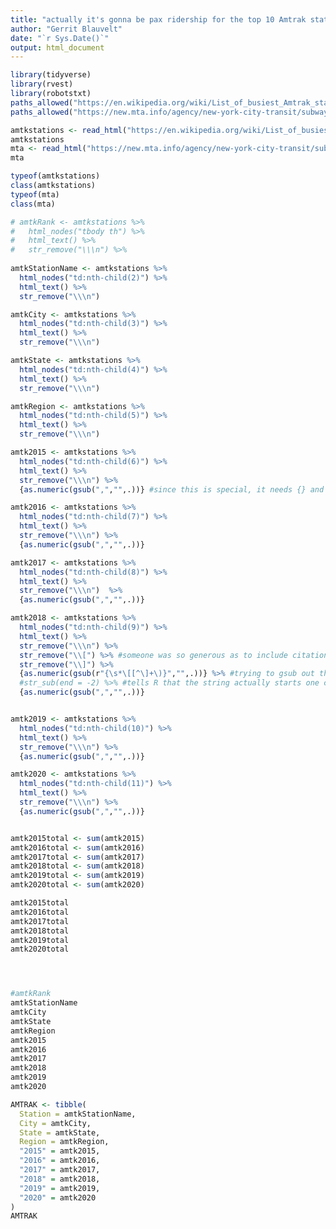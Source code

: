 ```yaml
---
title: "actually it's gonna be pax ridership for the top 10 Amtrak stations"
author: "Gerrit Blauvelt"
date: "`r Sys.Date()`"
output: html_document
---
```


```r
library(tidyverse)
library(rvest)
library(robotstxt)
paths_allowed("https://en.wikipedia.org/wiki/List_of_busiest_Amtrak_stations")
paths_allowed("https://new.mta.info/agency/new-york-city-transit/subway-bus-ridership-2020")
```

```r
amtkstations <- read_html("https://en.wikipedia.org/wiki/List_of_busiest_Amtrak_stations")
amtkstations
mta <- read_html("https://new.mta.info/agency/new-york-city-transit/subway-bus-ridership-2020")
mta

typeof(amtkstations)
class(amtkstations)
typeof(mta)
class(mta)

# amtkRank <- amtkstations %>%
#   html_nodes("tbody th") %>%
#   html_text() %>%
#   str_remove("\\\n") %>%
 
amtkStationName <- amtkstations %>%
  html_nodes("td:nth-child(2)") %>%
  html_text() %>%
  str_remove("\\\n")

amtkCity <- amtkstations %>%
  html_nodes("td:nth-child(3)") %>%
  html_text() %>%
  str_remove("\\\n")

amtkState <- amtkstations %>%
  html_nodes("td:nth-child(4)") %>%
  html_text() %>%
  str_remove("\\\n")

amtkRegion <- amtkstations %>%
  html_nodes("td:nth-child(5)") %>%
  html_text() %>%
  str_remove("\\\n")

amtk2015 <- amtkstations %>%
  html_nodes("td:nth-child(6)") %>%
  html_text() %>%
  str_remove("\\\n") %>%
  {as.numeric(gsub(",","",.))} #since this is special, it needs {} and then a . as a data marker for it to pipe properly

amtk2016 <- amtkstations %>%
  html_nodes("td:nth-child(7)") %>%
  html_text() %>%
  str_remove("\\\n") %>%
  {as.numeric(gsub(",","",.))}

amtk2017 <- amtkstations %>%
  html_nodes("td:nth-child(8)") %>%
  html_text() %>%
  str_remove("\\\n")  %>%
  {as.numeric(gsub(",","",.))}

amtk2018 <- amtkstations %>%
  html_nodes("td:nth-child(9)") %>%
  html_text() %>%
  str_remove("\\\n") %>%
  str_remove("\\[") %>% #someone was so generous as to include citations in this fiscal year, so each value ends with [x], where x is each citation ref number, so we need to remove the [], and then remove that final floating number
  str_remove("\\]") %>%
  {as.numeric(gsub(r"{\s*\[[^\]+\)}","",.))} %>% #trying to gsub out the stuff within the [], but no clue how to parse regex or whatever this even is
  #str_sub(end = -2) %>% #tells R that the string actually starts one character over. I'll be honest, I don't quite understand the logic of -2 meaning get rid of the final character, but that's what the guide said, and it worked --- This worked so well, except for the bit where some of the values have citation numbers that are 10+, meaning it adds 2 chars, not just 1. 
  {as.numeric(gsub(",","",.))}


amtk2019 <- amtkstations %>%
  html_nodes("td:nth-child(10)") %>%
  html_text() %>%
  str_remove("\\\n") %>%
  {as.numeric(gsub(",","",.))}

amtk2020 <- amtkstations %>%
  html_nodes("td:nth-child(11)") %>%
  html_text() %>%
  str_remove("\\\n") %>%
  {as.numeric(gsub(",","",.))}


amtk2015total <- sum(amtk2015) 
amtk2016total <- sum(amtk2016)
amtk2017total <- sum(amtk2017)
amtk2018total <- sum(amtk2018)
amtk2019total <- sum(amtk2019)
amtk2020total <- sum(amtk2020) 

amtk2015total
amtk2016total
amtk2017total
amtk2018total
amtk2019total
amtk2020total




#amtkRank
amtkStationName
amtkCity
amtkState
amtkRegion
amtk2015
amtk2016
amtk2017
amtk2018
amtk2019
amtk2020

AMTRAK <- tibble(
  Station = amtkStationName,
  City = amtkCity,
  State = amtkState,
  Region = amtkRegion,
  "2015" = amtk2015,
  "2016" = amtk2016,
  "2017" = amtk2017,
  "2018" = amtk2018,
  "2019" = amtk2019,
  "2020" = amtk2020
)
AMTRAK



```